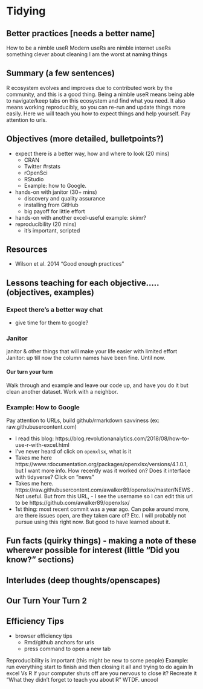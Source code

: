 # Tidying

## Better practices [needs a better name]
How to be a nimble useR
Modern useRs are nimble internet useRs
something clever about cleaning 
I am the worst at naming things

## Summary (a few sentences)

R ecosystem evolves and improves due to contributed work by the community, and this is a good thing. Being a nimble useR means being able to navigate/keep tabs on this ecosystem and find what you need. It also means working reproducibly, so you can re-run and update things more easily. Here we will teach you how to expect things and help yourself. Pay attention to urls.

## Objectives (more detailed, bulletpoints?)

- expect there is a better way, how and where to look (20 mins)
  - CRAN
  - Twitter #rstats
  - rOpenSci
  - RStudio
  - Example: how to Google.
- hands-on with janitor (30+ mins)
  - discovery and quality assurance
  - installing from GitHub
  - big payoff for little effort
- hands-on with another excel-useful example: skimr?   
- reproducibility (20 mins)
  - it's important, scripted


## Resources

- Wilson et al. 2014 "Good enough practices"

## Lessons teaching for each objective….. (objectives, examples)

### Expect there's a better way chat

- give time for them to google?

### Janitor

janitor & other things that will make your life easier with limited effort
Janitor: up till now the column names have been fine. Until now.

#### Our turn your turn
Walk through and example and leave our code up, and have you do it but clean another dataset. Work with a neighbor.

### Example: How to Google
Pay attention to URLs, build github/rmarkdown savviness (ex: raw.githubusercontent.com)

- I read this blog: https://blog.revolutionanalytics.com/2018/08/how-to-use-r-with-excel.html
- I’ve never heard of click on `openxlsx`, what is it
- Takes me here https://www.rdocumentation.org/packages/openxlsx/versions/4.1.0.1, but I want more info. How recently was it worked on? Does it interface with tidyverse? Click on “news”
- Takes me here. https://raw.githubusercontent.com/awalker89/openxlsx/master/NEWS . Not useful. But from this URL, - I see the username so I can edit this url to be
https://github.com/awalker89/openxlsx/
- 1st thing: most recent commit was a year ago. Can poke around more, are there issues open, are they taken care of? Etc. I will probably not pursue using this right now. But good to have learned about it. 

## Fun facts (quirky things) - making a note of these wherever possible for interest (little “Did you know?” sections)
## Interludes (deep thoughts/openscapes)
## Our Turn Your Turn 2
## Efficiency Tips
 
 - browser efficiency tips
   - Rmd/github anchors for urls
   - press command to open a new tab
   

Reproducibility is important (this might be new to some people)
Example: run everything start to finish and then closing it all and trying to do again
In excel
Vs R
If your computer shuts off are you nervous to close it?
Recreate it
“What they didn’t forget to teach you about R” WTDF. uncool 

